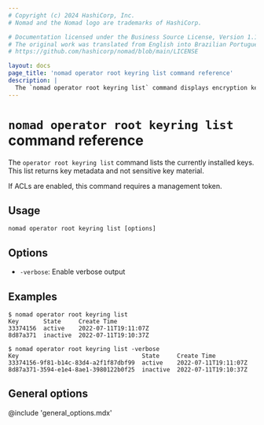 ```yaml
---
# Copyright (c) 2024 HashiCorp, Inc.
# Nomad and the Nomad logo are trademarks of HashiCorp.

# Documentation licensed under the Business Source License, Version 1.1.
# The original work was translated from English into Brazilian Portuguese.
# https://github.com/hashicorp/nomad/blob/main/LICENSE

layout: docs
page_title: 'nomad operator root keyring list command reference'
description: |
  The `nomad operator root keyring list` command displays encryption key metadata for installed keys. This command does not display sensitive key material.
---
```


# `nomad operator root keyring list` command reference

The `operator root keyring list` command lists the currently installed
keys. This list returns key metadata and not sensitive key material.

If ACLs are enabled, this command requires a management token.

## Usage

```plaintext
nomad operator root keyring list [options]
```

## Options

- `-verbose`: Enable verbose output

## Examples

```shell-session
$ nomad operator root keyring list
Key       State     Create Time
33374156  active    2022-07-11T19:11:07Z
8d87a371  inactive  2022-07-11T19:10:37Z

$ nomad operator root keyring list -verbose
Key                                   State     Create Time
33374156-9f81-b14c-83d4-a2f1f87dbf99  active    2022-07-11T19:11:07Z
8d87a371-3594-e1e4-8ae1-3980122b0f25  inactive  2022-07-11T19:10:37Z
```

## General options

@include 'general_options.mdx'
